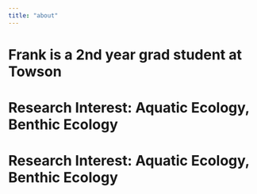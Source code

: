 ```yaml
---
title: "about"
---
```


# Frank is a 2nd year grad student at Towson

# Research Interest: Aquatic Ecology, Benthic Ecology

# Research Interest: Aquatic Ecology, Benthic Ecology
